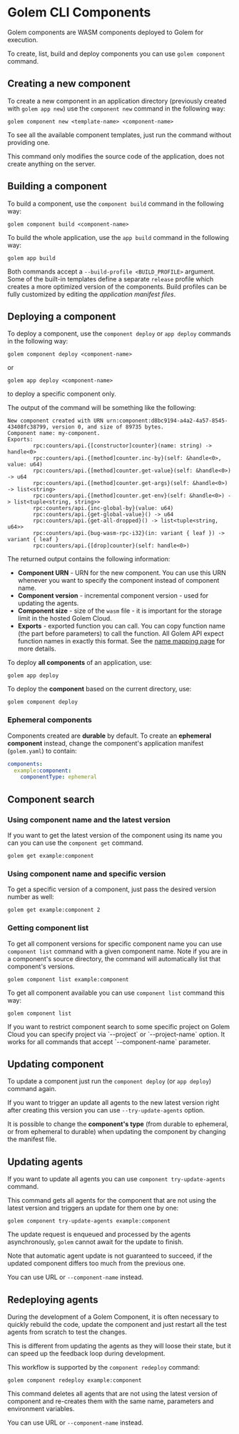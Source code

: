 
# Golem CLI Components

Golem components are WASM components deployed to Golem for execution.

To create, list, build and deploy components you can use `golem component` command.

## Creating a new component

To create a new component in an application directory (previously created with `golem app new`) use the `component new` command in the following way:

```shell copy
golem component new <template-name> <component-name>
```

To see all the available component templates, just run the command without providing one.

This command only modifies the source code of the application, does not create anything on the server.

## Building a component

To build a component, use the `component build` command in the following way:

```shell copy
golem component build <component-name>
```

To build the whole application, use the `app build` command in the following way:

```shell copy
golem app build
```

Both commands accept a `--build-profile <BUILD_PROFILE>` argument. Some of the built-in templates define a separate `release` profile which creates a more optimized version of the components. Build profiles can be fully customized by editing the _application manifest files_.

## Deploying a component

To deploy a component, use the `component deploy` or `app deploy` commands in the following way:

```shell copy
golem component deploy <component-name>
```
or

```shell copy
golem app deploy <component-name>
```

to deploy a specific component only.

The output of the command will be something like the following:
```
New component created with URN urn:component:d8bc9194-a4a2-4a57-8545-43408fc38799, version 0, and size of 89735 bytes.
Component name: my-component.
Exports:
        rpc:counters/api.{[constructor]counter}(name: string) -> handle<0>
        rpc:counters/api.{[method]counter.inc-by}(self: &handle<0>, value: u64)
        rpc:counters/api.{[method]counter.get-value}(self: &handle<0>) -> u64
        rpc:counters/api.{[method]counter.get-args}(self: &handle<0>) -> list<string>
        rpc:counters/api.{[method]counter.get-env}(self: &handle<0>) -> list<tuple<string, string>>
        rpc:counters/api.{inc-global-by}(value: u64)
        rpc:counters/api.{get-global-value}() -> u64
        rpc:counters/api.{get-all-dropped}() -> list<tuple<string, u64>>
        rpc:counters/api.{bug-wasm-rpc-i32}(in: variant { leaf }) -> variant { leaf }
        rpc:counters/api.{[drop]counter}(self: handle<0>)
```

The returned output contains the following information:

- **Component URN** - URN for the new component. You can use this URN whenever you want to specify the component instead of component name.
- **Component version** - incremental component version - used for updating the agents.
- **Component size** - size of the `wasm` file - it is important for the storage limit in the hosted Golem Cloud.
- **Exports** - exported function you can call. You can copy function name (the part before parameters) to call the function. All Golem API expect function names in exactly this format. See the [name mapping page](/name-mapping) for more details.

To deploy **all components** of an application, use:

```shell copy
golem app deploy
```

To deploy the **component** based on the current directory, use:

```shell copy
golem component deploy
```

### Ephemeral components

Components created are **durable** by default. To create an **ephemeral component** instead, change the component's application manifest (`golem.yaml`) to contain:

```yaml
components:
  example:component:
    componentType: ephemeral
```

## Component search

### Using component name and the latest version

If you want to get the latest version of the component using its name you can you can use the `component get` command.

```shell copy
golem get example:component
```

### Using component name and specific version

To get a specific version of a component, just pass the desired version number as well:

```shell copy
golem get example:component 2
```

### Getting component list

To get all component versions for specific component name you can use `component list` command with a given component name. Note if you are in a component's source directory, the command will automatically list that component's versions.

```shell copy
golem component list example:component
```

To get all component available you can use `component list` command this way:

```shell copy
golem component list
```

<Callout>
  If you want to restrict component search to some specific project on Golem Cloud you can specify
  project via `--project` or `--project-name` option. It works for all commands that accept
  `--component-name` parameter.
</Callout>

## Updating component

To update a component just run the `component deploy` (or `app deploy`) command again.

If you want to trigger an update all agents to the new latest version right after creating this version you can use `--try-update-agents` option.

It is possible to change the **component's type** (from durable to ephemeral, or from ephemeral to durable) when
updating the component by changing the manifest file.

## Updating agents

If you want to update all agents you can use `component try-update-agents` command.

This command gets all agents for the component that are not using the latest version and triggers an update for them one by one:

```shell copy
golem component try-update-agents example:component
```

The update request is enqueued and processed by the agents asynchronously, `golem` cannot await for the update to finish.

<Callout type="warning">
  Note that automatic agent update is not guaranteed to succeed, if the updated component differs
  too much from the previous one.
</Callout>

<Callout>You can use URL or `--component-name` instead.</Callout>

## Redeploying agents

During the development of a Golem Component, it is often necessary to quickly rebuild the code, update the component and just restart all the test agents from scratch to test the changes.

This is different from updating the agents as they will loose their state, but it can speed up the feedback loop during development.

This workflow is supported by the `component redeploy` command:

```shell copy
golem component redeploy example:component
```

This command deletes all agents that are not using the latest version of component and re-creates them with the same name, parameters and environment variables.

<Callout>You can use URL or `--component-name` instead.</Callout>
